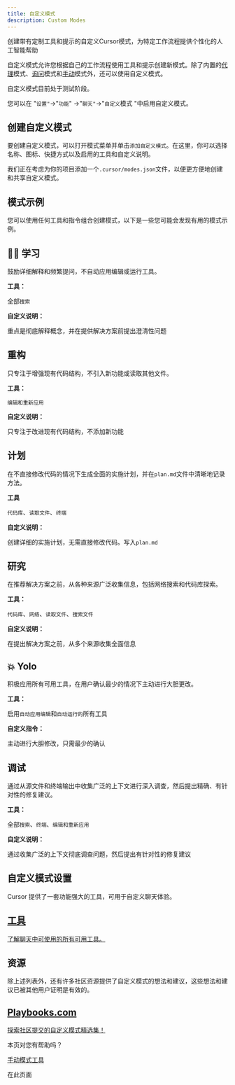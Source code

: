 ```yaml
---
title: 自定义模式
description: Custom Modes
---
```


 
创建带有定制工具和提示的自定义Cursor模式，为特定工作流程提供个性化的人工智能帮助

自定义模式允许您根据自己的工作流程使用工具和提示创建新模式。除了内置的[代理](https://docs.cursor.com/chat/agent.mdx)模式、[询问](https://docs.cursor.com/chat/ask.mdx)模式和[手动](https://docs.cursor.com/chat/manual.mdx)模式外，还可以使用自定义模式。

自定义模式目前处于测试阶段。

您可以在 "`设置"`→"`功能`" →"`聊天"`→"`自定义`模式 "中启用自定义模式。

## 创建自定义模式

要创建自定义模式，可以打开模式菜单并单击`添加自定义模式`。在这里，你可以选择名称、图标、快捷方式以及启用的工具和自定义说明。

我们正在考虑为你的项目添加一个`.cursor/modes.json`文件，以便更方便地创建和共享自定义模式。

## 模式示例

您可以使用任何工具和指令组合创建模式，以下是一些您可能会发现有用的模式示例。

## 👨‍🎓 学习

鼓励详细解释和频繁提问，不自动应用编辑或运行工具。

**工具：**

全部`搜索`

**自定义说明：**

重点是彻底解释概念，并在提供解决方案前提出澄清性问题

## 重构

只专注于增强现有代码结构，不引入新功能或读取其他文件。

**工具：**

`编辑和重新应用`

**自定义说明：**

只专注于改进现有代码结构，不添加新功能

## 计划

在不直接修改代码的情况下生成全面的实施计划，并在`plan.md`文件中清晰地记录方法。

**工具**

`代码库`、`读取文件`、`终端`

**自定义说明：**

创建详细的实施计划，无需直接修改代码。写入`plan.md`

## 研究

在推荐解决方案之前，从各种来源广泛收集信息，包括网络搜索和代码库探索。

**工具：**

`代码库`、`网络`、`读取文件`、`搜索文件`

**自定义说明：**

在提出解决方案之前，从多个来源收集全面信息

## 💥 Yolo

积极应用所有可用工具，在用户确认最少的情况下主动进行大胆更改。

**工具：**

启用`自动应用编辑`和`自动运行的`所有工具

**自定义指令：**

主动进行大胆修改，只需最少的确认

## 调试

通过从源文件和终端输出中收集广泛的上下文进行深入调查，然后提出精确、有针对性的修复建议。

**工具：**

全部`搜索`、`终端`、`编辑和重新应用`

**自定义说明：**

通过收集广泛的上下文彻底调查问题，然后提出有针对性的修复建议

## 自定义模式设置

Cursor 提供了一套功能强大的工具，可用于自定义聊天体验。

## [工具](https://docs.cursor.com/chat/tools)

[了解聊天中可使用的所有可用工具。](https://docs.cursor.com/chat/tools)

## 资源

除上述列表外，还有许多社区资源提供了自定义模式的想法和建议，这些想法和建议已被其他用户证明是有效的。

## [Playbooks.com](https://playbooks.com/modes)

[探索社区提交的自定义模式精选集！](https://playbooks.com/modes)

本页对您有帮助吗？

[手动模式](https://docs.cursor.com/chat/manual)[工具](https://docs.cursor.com/chat/tools)

在此页面